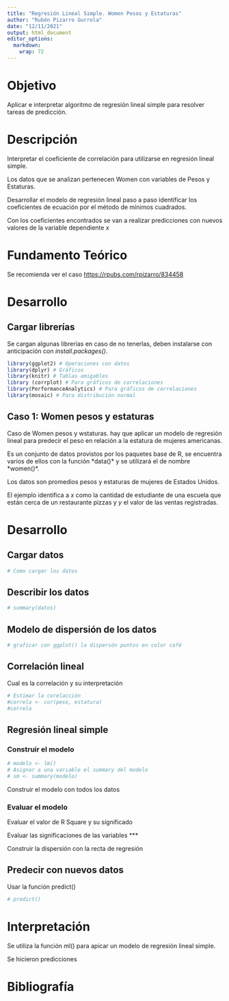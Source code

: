 ---
title: "Regresión Lineal Simple. Women Pesos y Estaturas"
author: "Rubén Pizarro Gurrola"
date: "12/11/2021"
output: html_document
editor_options: 
  markdown: 
    wrap: 72
---

# Objetivo

Aplicar e interpretar algoritmo de regresión lineal simple para resolver
tareas de predicción.

# Descripción

Interpretar el coeficiente de correlación para utilizarse en regresión
lineal simple.

Los datos que se analizan pertenecen Women con variables de Pesos y
Estaturas.

Desarrollar el modelo de regresión lineal paso a paso identificar los
coeficientes de ecuación por el método de mínimos cuadrados.

Con los coeficientes encontrados se van a realizar predicciones con
nuevos valores de la variable dependiente $x$

# Fundamento Teórico

Se recomienda ver el caso <https://rpubs.com/rpizarro/834458>

# Desarrollo

## Cargar librerías

Se cargan algunas librerías en caso de no tenerlas, deben instalarse con
anticipación con *install.packages()*.

```{r message=FALSE, warning=FALSE}
library(ggplot2) # Operaciones con datos
library(dplyr) # Gráficos
library(knitr) # Tablas amigables
library (corrplot) # Para gráficos de correlaciones
library(PerformanceAnalytics) # Para gráficos de correlaciones
library(mosaic) # Para distribución normal
```

## Caso 1: Women pesos y estaturas

Caso de Women pesos y wstaturas. hay que aplicar un modelo de regresión
lineal para predecir el peso en relación a la estatura de mujeres
americanas.

Es un conjunto de datos provistos por los paquetes base de R, se
encuentra varios de ellos con la función \*data()\* y se utilizará el de
nombre \*women()\*.

Los datos son promedios pesos y estaturas de mujeres de Estados Unidos.

El ejemplo identifica a $x$ como la cantidad de estudiante de una
escuela que están cerca de un restaurante pizzas y $y$ el valor de las
ventas registradas.

# Desarrollo

## Cargar datos

```{r}
# Como cargar los datos

```

## Describir los datos

```{r}
# summary(datos)

```

## Modelo de dispersión de los datos

```{r}
# graficar con ggplot() la dispersón puntos en color café 

```

## Correlación lineal 

Cual es la correlación y su interpretación

```{r}
# Estimar la corelacción 
#correla <- cor(peso, estatura)
#correla
```

## Regresión lineal simple

### Construir el modelo

```{r}
# modelo <- lm()
# Asignar a una variable el summary del modelo
# sm <- summary(modelo)
```

Construir el modelo con todos los datos

### Evaluar el modelo

Evaluar el valor de R Square y su significado

Evaluar las significaciones de las variables ***

Construir la dispersión con la recta de regresión

## Predecir con nuevos datos

Usar la función predict()

```{r}
# predict()
```

# Interpretación

Se utiliza la función ml() para apicar un modelo de regresión lineal simple.

Se hicieron predicciones

# Bibliografía
